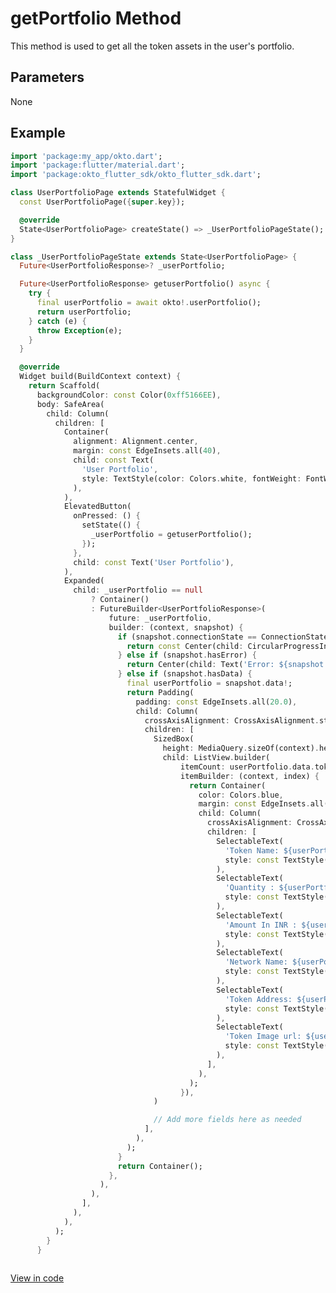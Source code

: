 
# getPortfolio Method
This method is used to get all the token assets in the user's portfolio.

## Parameters
None



## Example
```dart copy
import 'package:my_app/okto.dart';
import 'package:flutter/material.dart';
import 'package:okto_flutter_sdk/okto_flutter_sdk.dart';

class UserPortfolioPage extends StatefulWidget {
  const UserPortfolioPage({super.key});

  @override
  State<UserPortfolioPage> createState() => _UserPortfolioPageState();
}

class _UserPortfolioPageState extends State<UserPortfolioPage> {
  Future<UserPortfolioResponse>? _userPortfolio;

  Future<UserPortfolioResponse> getuserPortfolio() async {
    try {
      final userPortfolio = await okto!.userPortfolio();
      return userPortfolio;
    } catch (e) {
      throw Exception(e);
    }
  }

  @override
  Widget build(BuildContext context) {
    return Scaffold(
      backgroundColor: const Color(0xff5166EE),
      body: SafeArea(
        child: Column(
          children: [
            Container(
              alignment: Alignment.center,
              margin: const EdgeInsets.all(40),
              child: const Text(
                'User Portfolio',
                style: TextStyle(color: Colors.white, fontWeight: FontWeight.w800, fontSize: 30),
              ),
            ),
            ElevatedButton(
              onPressed: () {
                setState(() {
                  _userPortfolio = getuserPortfolio();
                });
              },
              child: const Text('User Portfolio'),
            ),
            Expanded(
              child: _userPortfolio == null
                  ? Container()
                  : FutureBuilder<UserPortfolioResponse>(
                      future: _userPortfolio,
                      builder: (context, snapshot) {
                        if (snapshot.connectionState == ConnectionState.waiting) {
                          return const Center(child: CircularProgressIndicator(color: Colors.white));
                        } else if (snapshot.hasError) {
                          return Center(child: Text('Error: ${snapshot.error}'));
                        } else if (snapshot.hasData) {
                          final userPortfolio = snapshot.data!;
                          return Padding(
                            padding: const EdgeInsets.all(20.0),
                            child: Column(
                              crossAxisAlignment: CrossAxisAlignment.start,
                              children: [
                                SizedBox(
                                  height: MediaQuery.sizeOf(context).height * 0.6,
                                  child: ListView.builder(
                                      itemCount: userPortfolio.data.tokens.length,
                                      itemBuilder: (context, index) {
                                        return Container(
                                          color: Colors.blue,
                                          margin: const EdgeInsets.all(5),
                                          child: Column(
                                            crossAxisAlignment: CrossAxisAlignment.start,
                                            children: [
                                              SelectableText(
                                                'Token Name: ${userPortfolio.data.tokens[index].tokenName}',
                                                style: const TextStyle(color: Colors.white, fontSize: 20),
                                              ),
                                              SelectableText(
                                                'Quantity : ${userPortfolio.data.tokens[index].quantity}',
                                                style: const TextStyle(color: Colors.white, fontSize: 20),
                                              ),
                                              SelectableText(
                                                'Amount In INR : ${userPortfolio.data.tokens[index].amountInInr}',
                                                style: const TextStyle(color: Colors.white, fontSize: 20),
                                              ),
                                              SelectableText(
                                                'Network Name: ${userPortfolio.data.tokens[index].networkName}',
                                                style: const TextStyle(color: Colors.white, fontSize: 20),
                                              ),
                                              SelectableText(
                                                'Token Address: ${userPortfolio.data.tokens[index].tokenAddress}',
                                                style: const TextStyle(color: Colors.white, fontSize: 20),
                                              ),
                                              SelectableText(
                                                'Token Image url: ${userPortfolio.data.tokens[index].tokenImage}',
                                                style: const TextStyle(color: Colors.white, fontSize: 20),
                                              ),
                                            ],
                                          ),
                                        );
                                      }),
                                )

                                // Add more fields here as needed
                              ],
                            ),
                          );
                        }
                        return Container();
                      },
                    ),
                  ),
                ],
              ),
            ),
          );
        }
      }
      
```
[View in code](https://github.com/okto-hq/okto-sdk-flutter/blob/main/examples/example1/lib/screens/user_portfolio_page.dart)